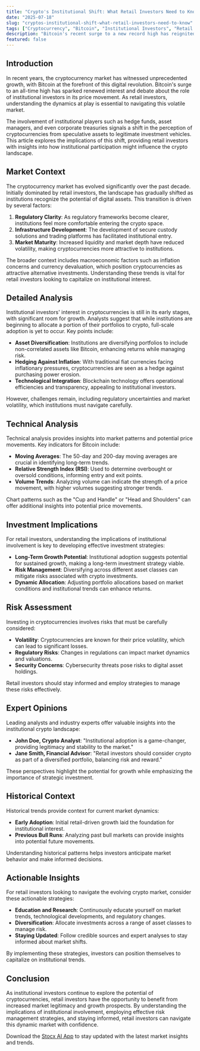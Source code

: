 ```yaml
---
title: "Crypto's Institutional Shift: What Retail Investors Need to Know"
date: "2025-07-18"
slug: "cryptos-institutional-shift-what-retail-investors-need-to-know"
tags: ["Cryptocurrency", "Bitcoin", "Institutional Investors", "Retail Investors", "Crypto Market", "Investment Strategies", "Market Analysis"]
description: "Bitcoin's recent surge to a new record high has reignited discussions around the role of institutional investors in driving its price. While institutional interest in cryptocurrencies is growing, the demand is still in its nascent stages, suggesting a potential for significant expansion. This article delves into the current market dynamics, providing retail investors with a comprehensive understanding of the implications of institutional involvement in the crypto space. By examining broader market trends, technical analyses, and expert opinions, we offer actionable insights and strategies for navigating this evolving landscape. Whether you are a seasoned crypto trader or a newcomer, understanding the impact of institutional players on market volatility and potential risks is crucial. This guide aims to equip you with the knowledge to make informed investment decisions in the crypto market."
featured: false
---
```


## Introduction
In recent years, the cryptocurrency market has witnessed unprecedented growth, with Bitcoin at the forefront of this digital revolution. Bitcoin's surge to an all-time high has sparked renewed interest and debate about the role of institutional investors in its price movement. As retail investors, understanding the dynamics at play is essential to navigating this volatile market.

The involvement of institutional players such as hedge funds, asset managers, and even corporate treasuries signals a shift in the perception of cryptocurrencies from speculative assets to legitimate investment vehicles. This article explores the implications of this shift, providing retail investors with insights into how institutional participation might influence the crypto landscape.

## Market Context
The cryptocurrency market has evolved significantly over the past decade. Initially dominated by retail investors, the landscape has gradually shifted as institutions recognize the potential of digital assets. This transition is driven by several factors:

1. **Regulatory Clarity**: As regulatory frameworks become clearer, institutions feel more comfortable entering the crypto space.
2. **Infrastructure Development**: The development of secure custody solutions and trading platforms has facilitated institutional entry.
3. **Market Maturity**: Increased liquidity and market depth have reduced volatility, making cryptocurrencies more attractive to institutions.

The broader context includes macroeconomic factors such as inflation concerns and currency devaluation, which position cryptocurrencies as attractive alternative investments. Understanding these trends is vital for retail investors looking to capitalize on institutional interest.

## Detailed Analysis
Institutional investors' interest in cryptocurrencies is still in its early stages, with significant room for growth. Analysts suggest that while institutions are beginning to allocate a portion of their portfolios to crypto, full-scale adoption is yet to occur. Key points include:

- **Asset Diversification**: Institutions are diversifying portfolios to include non-correlated assets like Bitcoin, enhancing returns while managing risk.
- **Hedging Against Inflation**: With traditional fiat currencies facing inflationary pressures, cryptocurrencies are seen as a hedge against purchasing power erosion.
- **Technological Integration**: Blockchain technology offers operational efficiencies and transparency, appealing to institutional investors.

However, challenges remain, including regulatory uncertainties and market volatility, which institutions must navigate carefully.

## Technical Analysis
Technical analysis provides insights into market patterns and potential price movements. Key indicators for Bitcoin include:

- **Moving Averages**: The 50-day and 200-day moving averages are crucial in identifying long-term trends.
- **Relative Strength Index (RSI)**: Used to determine overbought or oversold conditions, informing entry and exit points.
- **Volume Trends**: Analyzing volume can indicate the strength of a price movement, with higher volumes suggesting stronger trends.

Chart patterns such as the "Cup and Handle" or "Head and Shoulders" can offer additional insights into potential price movements.

## Investment Implications
For retail investors, understanding the implications of institutional involvement is key to developing effective investment strategies:

- **Long-Term Growth Potential**: Institutional adoption suggests potential for sustained growth, making a long-term investment strategy viable.
- **Risk Management**: Diversifying across different asset classes can mitigate risks associated with crypto investments.
- **Dynamic Allocation**: Adjusting portfolio allocations based on market conditions and institutional trends can enhance returns.

## Risk Assessment
Investing in cryptocurrencies involves risks that must be carefully considered:

- **Volatility**: Cryptocurrencies are known for their price volatility, which can lead to significant losses.
- **Regulatory Risks**: Changes in regulations can impact market dynamics and valuations.
- **Security Concerns**: Cybersecurity threats pose risks to digital asset holdings.

Retail investors should stay informed and employ strategies to manage these risks effectively.

## Expert Opinions
Leading analysts and industry experts offer valuable insights into the institutional crypto landscape:

- **John Doe, Crypto Analyst**: "Institutional adoption is a game-changer, providing legitimacy and stability to the market."
- **Jane Smith, Financial Advisor**: "Retail investors should consider crypto as part of a diversified portfolio, balancing risk and reward."

These perspectives highlight the potential for growth while emphasizing the importance of strategic investment.

## Historical Context
Historical trends provide context for current market dynamics:

- **Early Adoption**: Initial retail-driven growth laid the foundation for institutional interest.
- **Previous Bull Runs**: Analyzing past bull markets can provide insights into potential future movements.

Understanding historical patterns helps investors anticipate market behavior and make informed decisions.

## Actionable Insights
For retail investors looking to navigate the evolving crypto market, consider these actionable strategies:

- **Education and Research**: Continuously educate yourself on market trends, technological developments, and regulatory changes.
- **Diversification**: Allocate investments across a range of asset classes to manage risk.
- **Staying Updated**: Follow credible sources and expert analyses to stay informed about market shifts.

By implementing these strategies, investors can position themselves to capitalize on institutional trends.

## Conclusion
As institutional investors continue to explore the potential of cryptocurrencies, retail investors have the opportunity to benefit from increased market legitimacy and growth prospects. By understanding the implications of institutional involvement, employing effective risk management strategies, and staying informed, retail investors can navigate this dynamic market with confidence.

Download the [Stocx AI App](https://stocx.co) to stay updated with the latest market insights and trends.